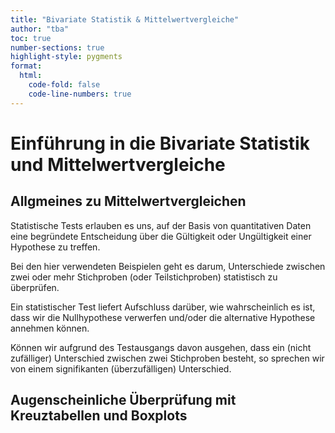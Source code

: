 ```yaml
---
title: "Bivariate Statistik & Mittelwertvergleiche"
author: "tba"
toc: true
number-sections: true
highlight-style: pygments
format:
  html:
    code-fold: false
    code-line-numbers: true
---
```


# Einführung in die Bivariate Statistik und Mittelwertvergleiche

## Allgmeines zu Mittelwertvergleichen

Statistische Tests erlauben es uns, auf der Basis von quantitativen Daten
eine begründete Entscheidung über die Gültigkeit oder Ungültigkeit
einer Hypothese zu treffen.

Bei den hier verwendeten Beispielen geht es darum, Unterschiede zwischen
zwei oder mehr Stichproben (oder Teilstichproben) statistisch zu überprüfen.

Ein statistischer Test liefert Aufschluss darüber, wie wahrscheinlich es ist,
dass wir die Nullhypothese verwerfen und/oder die alternative Hypothese
annehmen können.

Können wir aufgrund des Testausgangs davon ausgehen, dass ein (nicht
zufälliger) Unterschied zwischen zwei Stichproben besteht, so sprechen wir
von einem signifikanten (überzufälligen) Unterschied.

## Augenscheinliche Überprüfung mit Kreuztabellen und Boxplots

